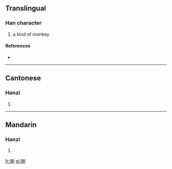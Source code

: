 ==Translingual==

===Han character===
{{Han char|rn=94|rad=犬|as=07|sn=10|four=4220<sub>0</sub>|canj=大竹竹木弓 (KHHDN)}}

# a kind of monkey

====References====
* {{Han ref|kx=0712.071|dkj=20453|hdz=21349.070|uh=7301|ud=29441|bh=D2AA|bd=53930}}

----

==Cantonese==

===Hanzi===
{{yue-hanzi|jyut=|y=lei6}}

# {{defn|Cantonese|sort=犬07}}

----

==Mandarin==

===Hanzi===
{{cmn-hanzi|pin=[[lì]] ([[li4]])|wg=li<sup>4</sup>}}

# {{defn|Mandarin|sort=犬07}}

[[fr:猁]]
[[pl:猁]]